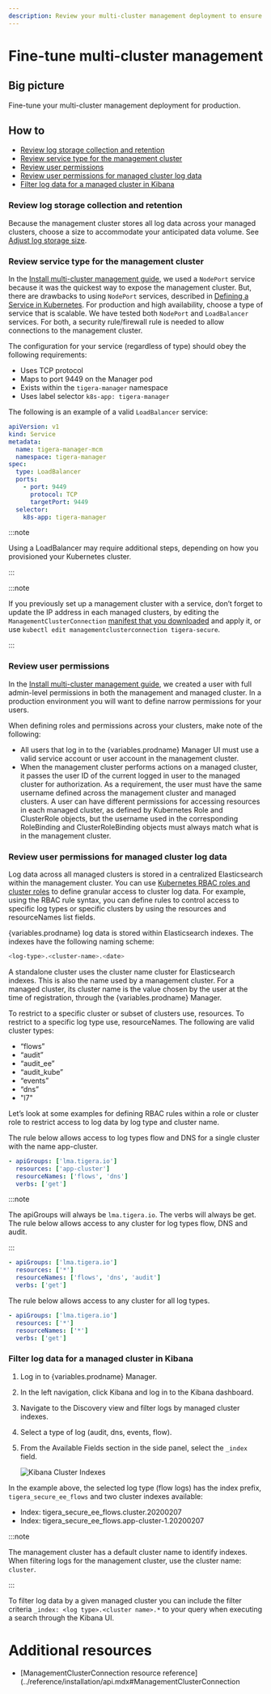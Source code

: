 ```yaml
---
description: Review your multi-cluster management deployment to ensure it is ready for production.
---
```



# Fine-tune multi-cluster management

## Big picture

Fine-tune your multi-cluster management deployment for production.

## How to

- [Review log storage collection and retention](#review-log-storage-collection-and-retention)
- [Review service type for the management cluster](#review-service-type-for-the-management-cluster)
- [Review user permissions](#review-user-permissions)
- [Review user permissions for managed cluster log data](#review-user-permissions-for-managed-cluster-log-data)
- [Filter log data for a managed cluster in Kibana](#filter-log-data-for-a-managed-cluster-in-kibana)

### Review log storage collection and retention

Because the management cluster stores all log data across your managed clusters, choose a size to accommodate your anticipated data volume. See [Adjust log storage size](../operations/logstorage/adjust-log-storage-size.mdx).

### Review service type for the management cluster

In the [Install multi-cluster management guide](./set-up-multi-cluster-management/standard-install/create-a-management-cluster.mdx), we used a `NodePort` service because it was the quickest way to expose the management cluster. But, there are drawbacks to using `NodePort` services, described in [Defining a Service in Kubernetes](https://kubernetes.io/docs/concepts/services-networking/service/#defining-a-service). For production and high availability, choose a type of service that is scalable. We have tested both `NodePort` and `LoadBalancer` services. For both, a security rule/firewall rule is needed to allow connections to the management cluster.

The configuration for your service (regardless of type) should obey the following requirements:

- Uses TCP protocol
- Maps to port 9449 on the Manager pod
- Exists within the `tigera-manager` namespace
- Uses label selector `k8s-app: tigera-manager`

The following is an example of a valid `LoadBalancer` service:

```yaml
apiVersion: v1
kind: Service
metadata:
  name: tigera-manager-mcm
  namespace: tigera-manager
spec:
  type: LoadBalancer
  ports:
    - port: 9449
      protocol: TCP
      targetPort: 9449
  selector:
    k8s-app: tigera-manager
```

:::note

Using a LoadBalancer may require additional steps, depending on how you provisioned your Kubernetes cluster.

:::

:::note

If you previously set up a management cluster with a service, don’t forget to update the IP address in each managed clusters, by editing the `ManagementClusterConnection` [manifest that you downloaded](./set-up-multi-cluster-management/standard-install/create-a-managed-cluster.mdx) and apply it, or use `kubectl edit managementclusterconnection tigera-secure`.

:::

### Review user permissions

In the [Install multi-cluster management guide](./set-up-multi-cluster-management/standard-install/create-a-management-cluster.mdx), we created a user with full admin-level permissions in both the management and managed cluster. In a production environment you will want to define narrow permissions for your users.

When defining roles and permissions across your clusters, make note of the following:

- All users that log in to the {variables.prodname} Manager UI must use a valid service account or user account in the management cluster.
- When the management cluster performs actions on a managed cluster, it passes the user ID of the current logged in user to the managed cluster for authorization. As a requirement, the user must have the same username defined across the management cluster and managed clusters. A user can have different permissions for accessing resources in each managed cluster, as defined by Kubernetes Role and ClusterRole objects, but the username used in the corresponding RoleBinding and ClusterRoleBinding objects must always match what is in the management cluster.

### Review user permissions for managed cluster log data

Log data across all managed clusters is stored in a centralized Elasticsearch within the management cluster. You can use [Kubernetes RBAC roles and cluster roles](https://kubernetes.io/rbac/) to define granular access to cluster log data. For example, using the RBAC rule syntax, you can define rules to control access to specific log types or specific clusters by using the resources and resourceNames list fields.

{variables.prodname} log data is stored within Elasticsearch indexes. The indexes have the following naming scheme:

```bash
<log-type>.<cluster-name>.<date>
```

A standalone cluster uses the cluster name cluster for Elasticsearch indexes. This is also the name used by a management cluster. For a managed cluster, its cluster name is the value chosen by the user at the time of registration, through the {variables.prodname} Manager.

To restrict to a specific cluster or subset of clusters use, resources. To restrict to a specific log type use, resourceNames. The following are valid cluster types:

- “flows”
- “audit”
- “audit_ee”
- “audit_kube”
- “events”
- “dns”
- "l7"

Let’s look at some examples for defining RBAC rules within a role or cluster role to restrict access to log data by log type and cluster name.

The rule below allows access to log types flow and DNS for a single cluster with the name app-cluster.

```yaml
- apiGroups: ['lma.tigera.io']
  resources: ['app-cluster']
  resourceNames: ['flows', 'dns']
  verbs: ['get']
```

:::note

The apiGroups will always be `lma.tigera.io`. The verbs will always be get.
The rule below allows access to any cluster for log types flow, DNS and audit.

:::

```yaml
- apiGroups: ['lma.tigera.io']
  resources: ['*']
  resourceNames: ['flows', 'dns', 'audit']
  verbs: ['get']
```

The rule below allows access to any cluster for all log types.

```yaml
- apiGroups: ['lma.tigera.io']
  resources: ['*']
  resourceNames: ['*']
  verbs: ['get']
```

### Filter log data for a managed cluster in Kibana

1. Log in to {variables.prodname} Manager.
1. In the left navigation, click Kibana and log in to the Kibana dashboard.
1. Navigate to the Discovery view and filter logs by managed cluster indexes.
1. Select a type of log (audit, dns, events, flow).
1. From the Available Fields section in the side panel, select the `_index` field.

   ![Kibana Cluster Indexes](/img/calico-enterprise/mcm/mcm-kibana.png)

In the example above, the selected log type (flow logs) has the index prefix, `tigera_secure_ee_flows` and two cluster indexes available:

- Index: tigera_secure_ee_flows.cluster.20200207
- Index: tigera_secure_ee_flows.app-cluster-1.20200207

:::note

The management cluster has a default cluster name to identify indexes. When filtering logs for the management cluster, use the cluster name: `cluster`.

:::

To filter log data by a given managed cluster you can include the filter criteria `_index: <log type>.<cluster name>.*` to your query when executing a search through the Kibana UI.

# Additional resources

- [ManagementClusterConnection resource reference](../reference/installation/api.mdx#ManagementClusterConnection
